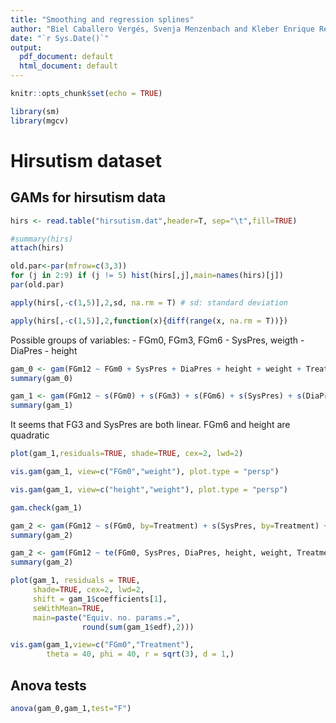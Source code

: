 ```yaml
---
title: "Smoothing and regression splines"
author: "Biel Caballero Vergés, Svenja Menzenbach and Kleber Enrique Reyes Illescas"
date: "`r Sys.Date()`"
output:
  pdf_document: default
  html_document: default
---
```


```r
knitr::opts_chunk$set(echo = TRUE)
```

```r
library(sm)
library(mgcv)
```

# Hirsutism dataset

## GAMs for hirsutism data
```r
hirs <- read.table("hirsutism.dat",header=T, sep="\t",fill=TRUE)

#summary(hirs)
attach(hirs)
```

```r
old.par<-par(mfrow=c(3,3))
for (j in 2:9) if (j != 5) hist(hirs[,j],main=names(hirs)[j])
par(old.par)
```

```r
apply(hirs[,-c(1,5)],2,sd, na.rm = T) # sd: standard deviation
```

```r
apply(hirs[,-c(1,5)],2,function(x){diff(range(x, na.rm = T))})
```

Possible groups of variables:
- FGm0, FGm3, FGm6
- SysPres, weigth
- DiaPres
- height


```r
gam_0 <- gam(FGm12 ~ FGm0 + SysPres + DiaPres + height + weight + Treatment)
summary(gam_0)
```

```r
gam_1 <- gam(FGm12 ~ s(FGm0) + s(FGm3) + s(FGm6) + s(SysPres) + s(DiaPres) + s(height) + s(weight), data=hirs)
summary(gam_1)
```

It seems that FG3 and SysPres are both linear. FGm6 and height are quadratic

```r
plot(gam_1,residuals=TRUE, shade=TRUE, cex=2, lwd=2)
```
```r
vis.gam(gam_1, view=c("FGm0","weight"), plot.type = "persp")
```

```r
vis.gam(gam_1, view=c("height","weight"), plot.type = "persp")
```

```r
gam.check(gam_1)
```




```r
gam_2 <- gam(FGm12 ~ s(FGm0, by=Treatment) + s(SysPres, by=Treatment) + s(DiaPres, by=Treatment) + s(height, by=Treatment) + s(weight, by=Treatment))
summary(gam_2)
```

```r
gam_2 <- gam(FGm12 ~ te(FGm0, SysPres, DiaPres, height, weight, Treatment, k=4))
summary(gam_2)
```

```r
plot(gam_1, residuals = TRUE,
     shade=TRUE, cex=2, lwd=2, 
     shift = gam_1$coefficients[1],
     seWithMean=TRUE,
     main=paste("Equiv. no. params.=",
                round(sum(gam_1$edf),2)))
```
```r
vis.gam(gam_1,view=c("FGm0","Treatment"),
        theta = 40, phi = 40, r = sqrt(3), d = 1,)
```


## Anova tests

```r
anova(gam_0,gam_1,test="F")
```















